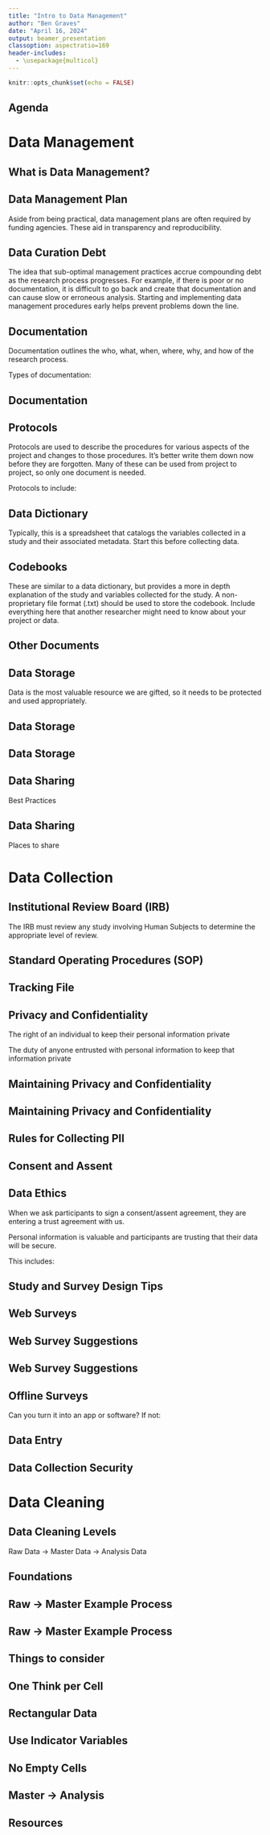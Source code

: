 ```yaml
---
title: "Intro to Data Management"
author: "Ben Graves"
date: "April 16, 2024"
output: beamer_presentation
classoption: aspectratio=169
header-includes:
  - \usepackage{multicol}
---
```


```r
knitr::opts_chunk$set(echo = FALSE)
```

## Agenda

\begin{multicols}{3}

\textbf{Data Management}
\begin{itemize}
    \item Data Management Plan
    \item Documentation
    \item Storage
    \item Sharing
\end{itemize}

\columnbreak

\textbf{Data Collection}
\begin{itemize}
    \item Consent \& Assent
    \item SOPs
    \item Survey Design
    \item Data Entry
\end{itemize}

\columnbreak

\textbf{Data Cleaning}
\begin{itemize}
    \item Basic Cleaning
    \item Analysis Cleaning
\end{itemize}

\end{multicols}
    
# Data Management

## What is Data Management?

\begin{multicols}{2}

\begin{itemize}
    \item Documentation
    \item Standardization
    \item Planning
    \item Tracking
    \item Storage
    \item Analysis
    \item Sharing
\end{itemize}

\columnbreak

\begin{figure}
\includegraphics[width = .5\textwidth]{images/research-lifecycle.png}
\caption{\href{https://osf.io/48ufs}{\textcolor{blue}{OSF:NIH}}}
\end{figure}

\end{multicols}

## Data Management Plan

Aside from being practical, data management plans are often required by funding agencies. These aid in transparency and reproducibility. \href{https://ies.ed.gov/funding/datasharing_implementation.asp}{\textcolor{blue}{LINK: IES}}

\begin{itemize}
\item Type and format of data
\item Procedures for managing, collecting, and analyzing data
\item Roles and responsibilities of project staff
\item Schedule and method for sharing
\item Data documentation
\end{itemize}

## Data Curation Debt

The idea that sub-optimal management practices accrue compounding debt as the research process progresses. For example, if there is poor or no documentation, it is difficult to go back and create that documentation and can cause slow or erroneous analysis. Starting and implementing data management procedures early helps prevent problems down the line.

## Documentation

Documentation outlines the who, what, when, where, why, and how of the research process. 

Types of documentation:
\begin{itemize}
\item Protocols
\item Style Guides
\item Data Dictionary
\item Codebook
\item README.txt
\item Scripts
\end{itemize}

## Documentation

\begin{center}
Document Everything

Why?
\end{center}


##


\begin{figure}
\includegraphics[width = .5\textwidth]{images/trustnoone.jpg}
\caption{Trust no one. Not even yourself.}
\end{figure}


## Protocols

Protocols are used to describe the procedures for various aspects of the project and changes to those procedures. It's better write them down now before they are forgotten. Many of these can be used from project to project, so only one document is needed. \href{https://figshare.com/articles/presentation/Data_Management_and_Data_Management_Plans/7890827}{\textcolor{blue}{LINK: Protocol Examples}}

Protocols to include:
\begin{itemize}
\item Participant recruitment and selection
\item Consent/Assent
\item Data collection, entry, storage, and scoring
\item Intervention implementation
\end{itemize}

## Data Dictionary

Typically, this is a spreadsheet that catalogs the variables collected in a study and their associated metadata. Start this before collecting data.

\begin{itemize}
\item Variable name
\item Exact Question/Item
\item Associated scale
\item Value range or codes
\item Reverse coding
\item Calculations
\item Notes
\end{itemize}

## Codebooks

These are similar to a data dictionary, but provides a more in depth explanation of the study and variables collected for the study. A non-proprietary file format (.txt) should be used to store the codebook. Include everything here that another researcher might need to know about your project or data.

\begin{itemize}
\item Study title
\item Investigators
\item Table of contents
\item Purpose and format of codebook/project
\item Variable level details (like data dictionary)
\item Computations
\end{itemize}

## Other Documents

\begin{itemize}
\item Style Guide: Houses file and variable naming conventions.
\item README: A text file that contains information needed to navigate files and/or track changes issues in files.
\item Versioning logs: Keeps track of how files change (there are better ways to do this)
\item Syntax: Code itself is a good record keeper with the addition of good comments.
\end{itemize}

## Data Storage 

Data is the most valuable resource we are gifted, so it needs to be protected and used appropriately. 

\begin{itemize}
\item Store data in a secure, password protected location
\item Backup data sets
\item Have at least one copy of data in a non-proprietary file format (.csv)
\item Prevent data rot by documenting code and storing limited versions of data sets
\end{itemize}

## Data Storage

\begin{figure}
\includegraphics[width = .5\textwidth]{images/sadcat.png}
\caption{Me when I get data and it is just a PDF of tables.}
\end{figure}

## Data Storage 

\begin{multicols}{3}

Storage options
\begin{itemize}
\item Hard Drives
\item University server system
\item Cloud storage
    \begin{itemize}
    \item SharePoint/OneDrive
    \item Azure/Amazon
    \end{itemize}
\item Github
\end{itemize}

\columnbreak

Proprietary Files
\begin{itemize}
\item .sav (SPSS)
\item .xlsx (Excel)
\item .sas7bdat (SAS)
\item .sql (SQL)
\item .mat (MatLab)
\item .rda/.RData (R)
\end{itemize}
    
\columnbreak

Non-proprietary files
\begin{itemize}
\item .csv
\item .txt
\item .dat (can be iffy and program dependent)
\end{itemize}


\end{multicols}

## Data Sharing

Best Practices
\begin{itemize}
\item Share well organized and documented data
\item Share more than what is needed for analysis as well as code
\item Consider multiple ways to share data
\end{itemize}

## Data Sharing

Places to share
\begin{itemize}
\item Repository (\href{https://osf.io/}{\textcolor{blue}{OSF}})
\item Institution archive
\item Personal or lab website
\item Supplemental materials on publisher's website
\item "Available upone request"
\end{itemize}

# Data Collection

## Institutional Review Board (IRB)

The IRB must review any study involving Human Subjects to
determine the appropriate level of review. \href{https://research.missouri.edu/human-subjects-research}{\textcolor{blue}{LINK:MU IRB}}

\begin{itemize}
\item Exempt
    \begin{itemize}
    \item Minimal Risk (surveys, interviews, observations, academic tests) and
          conducted in established educational settings
    \item De-identified data
    \end{itemize}
\item Expedited
    \begin{itemize}
    \item Minimal Risk but don’t meet above criteria (voice, video, individual
          characteristics, focus groups)
    \item No vulnerable populations (children, prisoners)
    \end{itemize}
\item Full Review
    \begin{itemize}
    \item Involves risk (sensitive topics, illegal behavior)
    \item Minimal risk but vulnerable populations
    \end{itemize}
\end{itemize}

## Standard Operating Procedures (SOP)

\begin{itemize}
\item Sets of documents that explain how data is collected an handled
\item Should be created before collecting data
\item Make sure everyone working on the project is trained in procedures
\item Not limited to data collection, can be used for any procedure.
\end{itemize}

## Tracking File

\begin{multicols}{2}

\begin{itemize}
\item File that links participant to their study ID
\item Keeps data confidential
\item Give every unit a unique ID and stick with it
\item Can also track:
    \begin{itemize}
    \item Consent/assent
    \item Incentives/Payments
    \item Data collection completion
    \item Notes
    \end{itemize}
\end{itemize}

\columnbreak

\begin{figure}
\includegraphics[width = .5\textwidth]{images/tracking.png}
\end{figure}

\end{multicols}

## Privacy and Confidentiality

\textbf{Privacy:} 
The right of an individual to keep their personal information private

\textbf{Confidentiality:} 
The duty of anyone entrusted with personal information to keep that information private

## Maintaining Privacy and Confidentiality

\textbf{Anonymous Data:}
\begin{itemize}
\item Data at no time has ever had identifying information tied to it
\end{itemize}

\textbf{Confidential Data:}
\begin{itemize}
\item Personally identifiable information (PII) in your data has been removed and names are replaced with a code
\item The only way to link the data to an individual is through that code
\item Identifiers are stored separate from the research data in your tracking database/master list
\end{itemize}

## Maintaining Privacy and Confidentiality

\textbf{De-identified Data:}
\begin{itemize}
\item All PIIs are removed and there is no longer a link to a participant’s identity anywhere
\item All names are replaced with a code and all tracking databases are destroyed at the conclusion of a study
\end{itemize}

\textbf{Identifiable Data:}
\begin{itemize}
\item Includes PII
\end{itemize}

## Rules for Collecting PII

\begin{itemize}
\item Only collect what you need
\item Store PII in secured area
    \begin{itemize}
    \item Electronic data in restricted or password protected folder
    \item Physical data behind 2 locked doors
    \end{itemize}
\item PII can be on the same document as study ID, but must be stored properly and destroyed after data collection is complete
\item All PII must be removed from research study data
\end{itemize}

## Consent and Assent

\begin{multicols}{2}

\textbf{Informed Consent}  
\hfill\break
“A voluntary agreement based on adequate knowledge and understanding to participate in human subjects research or undergo a medical procedure.”

\columnbreak

\textbf{Informed Assent}  
\hfill\break
“When children or minors (<18 years of age) are involved in research, the regulations require the assent of the child or minor and the permission of the parent(s), in place of the consent of the subjects.”

\end{multicols}

## Data Ethics

When we ask participants to sign a consent/assent agreement, they are entering a trust agreement with us.  

Personal information is valuable and participants are trusting that their data will be secure.

This includes:
\begin{itemize}
\item Privacy and confidentiality
\item Accurate data collection and entry
\item Being mindful of participant’s time and contribution
\item Maximizing and appropriately using data
\item Secure data storage
\item Following data management protocols
\end{itemize}


## Study and Survey Design Tips

\begin{itemize}
\item Design your study around your research questions
\item The design then drives the analysis
\item Try use established measures before making your own
\item Make use of software as much as possible
\item Collect only what you'll need or use
\item Everything should have a procedure and be as automated as possible
\item Null results are okay
\end{itemize}

## Web Surveys

\begin{itemize}
\item Decide on a platform
    \begin{itemize}
    \item Established (i.e. Qualtrics, MTurk, Google Forms)
    \item Create your own (Website, R Shiny, formR)
    \end{itemize}
\item Make sure measure is valid and reliable
\item Consider how the collected data will translate into a data set
\end{itemize}

## Web Survey Suggestions

\begin{itemize}
\item Match item names with names from data dictionary
\item Code items as they are in the data dictionary
\item Use data validation to reduce errors and missing data
    \begin{itemize}
    \item Content validation (i.e. numeric response should only take number)
    \item Response validation (Suggest or force a response before progressing)
    \end{itemize}
\item Use drop down menus instead of open ended responses (i.e. asking school name)
\end{itemize}

## Web Survey Suggestions

\begin{itemize}
\item Only ask for one piece of information in each question
\item Make question wording and response options abundantly clear
\item Keep question format the same across studies
\item Order response options in a logical way
\item Make response options have meaningful categories
\end{itemize}

## Offline Surveys

Can you turn it into an app or software? If not:

\begin{itemize}
\item Make sure instructions are clear or train administrators
\item Use well written questions to avoid multiple responses
\item Check for missing data in the field or when survey is returned
\item Try to avoid hand entry of forms
\end{itemize}

## Data Entry 

\begin{itemize}
\item Set up a database (Access, RedCap, create your own R Shiny app)
\item If you have to use Excel or SPSS, set up entry restrictions
\item Develop data entry protocol
    \begin{itemize}
    \item How and where staff access, store, and enter data
    \item What is done if there is an issue
    \item Set up a system for error checking (Double Entry)
    \end{itemize}
\end{itemize}

## Data Collection Security

\begin{itemize}
\item Collect anonymous data
\item If web based:
    \begin{itemize}
    \item Send individual links where link has associated ID
    \item Have participants enter their study ID
    \item Have participants enter multiple bits of identifying info (i.e. name and DOB)
    \end{itemize}
\item Offline options:
    \begin{itemize}
    \item Write ID on paper and use removable label or cover sheet with name
    \item Make sure the correct person gets their form
    \item Double check with tracking file to make sure they match
    \item Shred when finished
    \end{itemize}
\end{itemize}

# Data Cleaning

## Data Cleaning Levels

Raw Data -> Master Data -> Analysis Data

## Foundations

\begin{itemize}
\item Data literacy
\item Domain knowledge
\item Software knowledge
\item Consultation with stakeholders
\end{itemize}

## Raw -> Master Example Process

\begin{itemize}
\item Import raw data
\item Check data structure
    \begin{itemize}
    \item Check rows for duplicated or non-consented participants and remove
    \item Check columns against data dictionary
    \end{itemize}
\item De-identify
\item Split columns if needed
\item Change variable names to match dictionary
\item Check variable classes and update
\item Transform and standardize
\end{itemize}

## Raw -> Master Example Process

\begin{itemize}
\item Recode items that need it
\item Create composite scores and constructed variables
\item Add missing values if needed
\item Run validation check
\item Transform
\item Merge and append
\item Add variable labels and value codes
\item Export data
\end{itemize}

## Things to consider

\begin{itemize}
\item Data structure (Long Format is generall best)
\item Only merge when you have to
\item Don't append time periods to var names until necessary
\item Keep data "tidy"
\end{itemize}

\begin{figure}
\includegraphics[width = .75\textwidth]{images/tidydat.png}
\end{figure}

## One Think per Cell

\begin{figure}
\includegraphics[width = .85\textwidth]{images/onepercell.png}
\end{figure}

## Rectangular Data

\begin{figure}
\includegraphics[width = .85\textwidth]{images/rectangledat.png}
\end{figure}

## Use Indicator Variables

\begin{figure}
\includegraphics[width = .85\textwidth]{images/indvars.png}
\end{figure}

## No Empty Cells

\begin{figure}
\includegraphics[width = .85\textwidth]{images/emptycells.png}
\end{figure}

## Master -> Analysis 

\begin{itemize}
\item Accuracy Check
\item Missing Data Check
\item Outliers Check
\item Assumption Checks
    \begin{itemize}
    \item Additivity
    \item Normality
    \item Linearity
    \item Homogeneity
    \item Homoscedasticity
    \end{itemize}
\end{itemize}

## Resources

\href{https://cghlewis.github.io/mpsi-data-training/index.html}{\textcolor{blue}{Crystal's Data Management Site}}

\href{https://statisticsofdoom.com/}{\textcolor{blue}{Statistics of Doom}}

\href{https://www.youtube.com/@StatisticsofDOOM}{\textcolor{blue}{Stats of Doom YouTube}}

\href{https://github.com/blg192}{\textcolor{blue}{Ben's github}}

\href{https://osf.io/yvf3c/}{\textcolor{blue}{Ben's OSF}}


